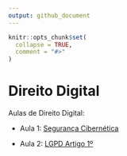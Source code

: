 ```yaml
---
output: github_document
---
```


<!-- README.md is generated from README.Rmd. Please edit that file -->

```r
knitr::opts_chunk$set(
  collapse = TRUE,
  comment = "#>"
)
```

# Direito Digital

<!-- badges: start -->
<!-- badges: end -->

Aulas de Direito Digital:

- Aula 1: [Segurança Cibernética](https://ndtj.github.io/direitoDigital/ciber.html)

- Aula 2: [LGPD Artigo 1º](https://ndtj.github.io/direitoDigital/lgpd1.html)

